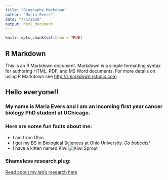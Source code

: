 ```yaml
---
title: "Biography Markdown"
author: "Maria Evers"
date: "7/5/2020"
output: html_document
---
```


```r
knitr::opts_chunk$set(echo = TRUE)
```

## R Markdown

This is an R Markdown document. Markdown is a simple formatting syntax for authoring HTML, PDF, and MS Word documents. For more details on using R Markdown see <http://rmarkdown.rstudio.com>.


## Hello everyone!!

### My name is **Maria Evers** and I am an incoming first year cancer biology PhD student at UChicago.

### Here are some fun facts about me:
* I am from Ohio
* I got my BS in Biological Sciences at Ohio University. *Go bobcats!*
* I have a kitten named Kiwi
![Kiwi Sprout](Kiwi.JPG)

### Shameless research plug:
[Read about my lab's research here](https://www.ohio.edu/medicine/news-center/news/nih-funds-faculty-research-how-cancers-grow-and-spread)


